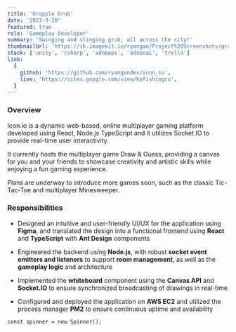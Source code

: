 ```yaml
---
title: 'Grapple Grub'
date: '2023-3-20'
featured: true
role: 'Gameplay Developer'
summary: 'Swinging and slinging grub, all across the city!'
thumbnailUrl: 'https://ik.imagekit.io/ryangan/Project%20Screenshots/grapple-grub/grapplegrub-thumbnail.png?updatedAt=1723239351853'
stack: ['unity', 'csharp', 'adobeps', 'adobeai', 'trello']
link:
  {
    github: 'https://github.com/ryangandev/icon.io',
    live: 'https://sites.google.com/view/hpfishingco',
  }
---
```


### Overview

Icon.io is a dynamic web-based, online multiplayer gaming platform developed using React, Node.js TypeScript and it utilizes Socket.IO to provide real-time user interactivity.

It currently hosts the multiplayer game Draw & Guess, providing a canvas for you and your friends to showcase creativity and artistic skills while enjoying a fun gaming experience.

Plans are underway to introduce more games soon, such as the classic Tic-Tac-Toe and multiplayer Minesweeper.

### Responsibilities

- Designed an intuitive and user-friendly UI/UX for the application using **Figma**, and translated the design into a functional frontend using **React** and **TypeScript** with **Ant Design** components

- Engineered the backend using **Node.js**, with robust **socket event emitters and listeners** to support **room management**, as well as the **gameplay logic** and architecture

- Implemented the **whiteboard** component using the **Canvas API** and **Socket.IO** to ensure synchronized broadcasting of drawings in real-time

- Configured and deployed the application on **AWS EC2** and utilized the process manager **PM2** to ensure continuous uptime and availability

```tsx
const spinner = new Spinner();
```
